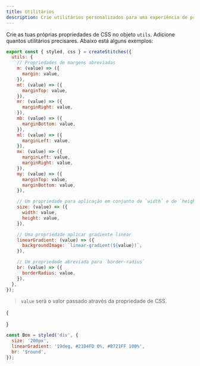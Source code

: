 ```yaml
---
title: Utilitários
description: Crie utilitários personalizados para uma experiência de programação mais agradável.
---
```


Crie as tuas próprias propriedades de CSS no objeto `utils`. Adicione quantos utilitários precisares. Abaixo está alguns exemplos:

```jsx
export const { styled, css } = createStitches({
  utils: {
    // Propriedades de margens abreviadas
    m: (value) => ({
      margin: value,
    }),
    mt: (value) => ({
      marginTop: value,
    }),
    mr: (value) => ({
      marginRight: value,
    }),
    mb: (value) => ({
      marginBottom: value,
    }),
    ml: (value) => ({
      marginLeft: value,
    }),
    mx: (value) => ({
      marginLeft: value,
      marginRight: value,
    }),
    my: (value) => ({
      marginTop: value,
      marginBottom: value,
    }),

    // Um propriedade para aplicação em conjunto de `width` e de `height`
    size: (value) => ({
      width: value,
      height: value,
    }),

    // Uma propriedade aplicar gradiente linear
    linearGradient: (value) => ({
      backgroundImage: `linear-gradient(${value})`,
    }),

    // Um propriedade abreviada para `border-radius`
    br: (value) => ({
      borderRadius: value,
    }),
  },
});
```

> `value` será o valor passado através da propriedade de CSS.

{

<Preview>
  <Box
    css={{
      width: '200px',
      height: '200px',
      backgroundImage: 'linear-gradient(19deg, #21D4FD 0%, #B721FF 100%)',
      br: '$round',
    }}
  />
</Preview>
}

```jsx
const Box = styled('div', {
  size: '200px',
  linearGradient: '19deg, #21D4FD 0%, #B721FF 100%',
  br: '$round',
});
```
